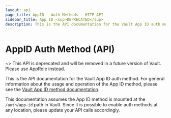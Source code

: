 ```yaml
---
layout: api
page_title: AppID - Auth Methods - HTTP API
sidebar_title: App ID <sup>DEPRECATED</sup>
description: This is the API documentation for the Vault App ID auth method.
---
```


# AppID Auth Method (API)

~> This API is deprecated and will be removed in a future version of Vault.
Please use AppRole instead.

This is the API documentation for the Vault App ID auth method. For
general information about the usage and operation of the App ID method, please
see the [Vault App ID method documentation](/vault/docs/auth/app-id).

This documentation assumes the App ID method is mounted at the `/auth/app-id`
path in Vault. Since it is possible to enable auth methods at any location,
please update your API calls accordingly.

